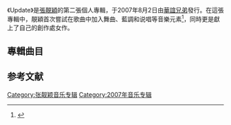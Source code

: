 {{Album infobox | 
|  Name        = Update
|  Type        = [[專輯|專輯]]
|  Artist      = [[張靚穎|張靚穎]]
|  Cover       = Janezupdate.jpg 
|  Released    = 2007年8月2日
|  Recorded    = 
|  Genre       = [[華語流行音樂|華語流行音樂]]
|  Length      =
|  Label       = [[華誼兄弟|華誼兄弟]] 
|  Producer    = [[李偉菘|李偉菘]]、[[张亚东_(音乐人)|張亞東]]
|  Last album  = [[The_One_(张靓颖专辑)|The One]]<br />（2006年）
|  This album  = '''Update'''<br />（2007年）
|  Next album  = [[Dear_Jane_(張靚穎專輯)|Dear Jane]]<br />（2007年）
}}

《Update》是[[張靚穎|張靚穎]]的第二張個人專輯，于2007年8月2日由[[華誼兄弟|華誼兄弟]]發行。在這張專輯中，靚穎首次嘗試在歌曲中加入舞曲、藍調和说唱等音樂元素<ref>{{Cite web |url = http://ent.163.com/07/0802/10/3KSRMCFT0003rt.html |title = 张靓颖新专辑今日面市 放弃英文歌改唱R&B(图) |author = 海峡都市报 |date = 2007-08-02 |publisher = 网易娱乐 |access-date = 2014-03-14 |archive-url = https://web.archive.org/web/20140314115428/http://ent.163.com/07/0802/10/3KSRMCFT0003rt.html |archive-date = 2014-03-14 |dead-url = yes }}</ref>，同時更是獻上了自己的創作處女作。

== 專輯曲目 ==
{{Tracklist
| headline = CD

| title1 = 帮帮忙
| lyrics1 = [[周耀辉|周耀辉]]
| music1 = [[李偲菘|李偲菘]]
| arranger1 = Adam Lee
| producer1 = 李伟菘

| title2 = Dream Party
| lyrics2 = 沈松
| music2 = 崔迪
| arranger2 = Kenn C
| producer2 = 李伟菘

| title3 = 给不起的爱
| lyrics3 = 朱国杰
| music3 = [[王铮亮|王铮亮]]
| arranger3 = 严峻
| producer3 = 李伟菘

| title4 = 日落大道 
| lyrics4 = 张悠悠
| music4 = [[张亚东_(音乐人)|张亚东]]
| arranger4 = 张亚东
| producer4 = 张亚东

| title5 = A Promise
| note5 = 钢琴演奏：李伟菘
| lyrics5 = 
| music5 = [[于晓光|于立桄]]、李伟菘
| arranger5 = 
| producer5 = 

| title6 = 我們說好的 
| lyrics6 = 文雅
| music6 = 于立桄、李伟菘
| arranger6 = Adam Lee
| producer6 = 李伟菘

| title7 = G大调的悲伤 
| lyrics7 = 文雅
| music7 = 李伟菘
| arranger7 = 刘文仁
| producer7 = 李伟菘

| title8 = Yalta 
| lyrics8 = 王凯
| music8 = 张亚东
| arranger8 = 张亚东
| producer8 = 张亚东

| title9 = Your Song 
| lyrics9 = Wells Freeman
| music9 = 张亚东
| arranger9 = 张亚东
| producer9 = 张亚东

| title10 = 保鲜期
| lyrics10 = [[孟楠|孟楠]]
| music10 =  孟楠
| arranger10 = [[常石磊|常石磊]]
| producer10 = 张亚东

| title11 =  Jane's Demo
| note11 = 钢琴演奏：李伟菘
| lyrics11 = 
| music11 = 張靚穎
| arranger11 = 
| producer11 = 

| title12 = 我们在一起
| lyrics12 = 沈松 
| music12 = 張靚穎
| arranger12 = Ming Huang
| producer12 = 李伟菘
}}

==参考文献==
{{reflist}}

{{张靓颖}}
[[Category:张靓颖音乐专辑|Category:张靓颖音乐专辑]]
[[Category:2007年音乐专辑|Category:2007年音乐专辑]]
